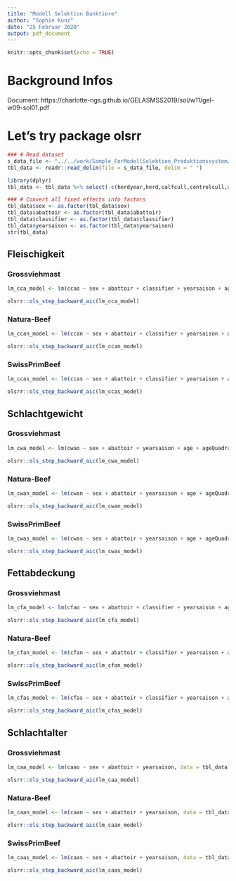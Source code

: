 ```yaml
---
title: "Modell Selektion Banktiere"
author: "Sophie Kunz"
date: "25 Februar 2020"
output: pdf_document
---
```


```r
knitr::opts_chunk$set(echo = TRUE)
```

# Background Infos
Document: https://charlotte-ngs.github.io/GELASMSS2019/sol/w11/gel-w09-sol01.pdf

# Let's try package olsrr

```r
### # Read dataset
s_data_file <- "../../work/Sample_ForModellSelektion_Produktionssystem/mix99_fleisch.dat"
tbl_data <- readr::read_delim(file = s_data_file, delim = " ")

library(dplyr)
tbl_data <- tbl_data %>% select(-c(herdyear,herd,calfcull,controlcull,ageVK,slaughterCategory,branding,ccco,ccvo,cwco,cwvo,cfco,cfvo,caco,cavo))

### # Convert all fixed effects info factors
tbl_data$sex <- as.factor(tbl_data$sex)
tbl_data$abattoir <- as.factor(tbl_data$abattoir)
tbl_data$classifier <- as.factor(tbl_data$classifier)
tbl_data$yearsaison <- as.factor(tbl_data$yearsaison)
str(tbl_data)
```
## Fleischigkeit 

### Grossviehmast

```r
lm_cca_model <- lm(ccao ~ sex + abattoir + classifier + yearsaison + age + ageQuadrat, data = tbl_data)
```

```r
olsrr::ols_step_backward_aic(lm_cca_model)
```

### Natura-Beef

```r
lm_ccan_model <- lm(ccan ~ sex + abattoir + classifier + yearsaison + age + ageQuadrat, data = tbl_data)
```

```r
olsrr::ols_step_backward_aic(lm_ccan_model)
```

### SwissPrimBeef

```r
lm_ccas_model <- lm(ccas ~ sex + abattoir + classifier + yearsaison + age + ageQuadrat, data = tbl_data)
```

```r
olsrr::ols_step_backward_aic(lm_ccas_model)
```

## Schlachtgewicht

### Grossviehmast

```r
lm_cwa_model <- lm(cwao ~ sex + abattoir + yearsaison + age + ageQuadrat, data = tbl_data)
```

```r
olsrr::ols_step_backward_aic(lm_cwa_model)
```

### Natura-Beef

```r
lm_cwan_model <- lm(cwan ~ sex + abattoir + yearsaison + age + ageQuadrat, data = tbl_data)
```

```r
olsrr::ols_step_backward_aic(lm_cwan_model)
```

### SwissPrimBeef

```r
lm_cwas_model <- lm(cwas ~ sex + abattoir + yearsaison + age + ageQuadrat, data = tbl_data)
```

```r
olsrr::ols_step_backward_aic(lm_cwas_model)
```

## Fettabdeckung

### Grossviehmast

```r
lm_cfa_model <- lm(cfao ~ sex + abattoir + classifier + yearsaison + age + ageQuadrat, data = tbl_data)
```

```r
olsrr::ols_step_backward_aic(lm_cfa_model)
```

### Natura-Beef

```r
lm_cfan_model <- lm(cfan ~ sex + abattoir + classifier + yearsaison + age + ageQuadrat, data = tbl_data)
```

```r
olsrr::ols_step_backward_aic(lm_cfan_model)
```

### SwissPrimBeef

```r
lm_cfas_model <- lm(cfas ~ sex + abattoir + classifier + yearsaison + age + ageQuadrat, data = tbl_data)
```

```r
olsrr::ols_step_backward_aic(lm_cfas_model)
```

## Schlachtalter 

### Grossviehmast

```r
lm_caa_model <- lm(caao ~ sex + abattoir + yearsaison, data = tbl_data)
```

```r
olsrr::ols_step_backward_aic(lm_caa_model)
```

### Natura-Beef

```r
lm_caan_model <- lm(caan ~ sex + abattoir + yearsaison, data = tbl_data)
```

```r
olsrr::ols_step_backward_aic(lm_caan_model)
```

### SwissPrimBeef

```r
lm_caas_model <- lm(caas ~ sex + abattoir + yearsaison, data = tbl_data)
```

```r
olsrr::ols_step_backward_aic(lm_caas_model)
```
